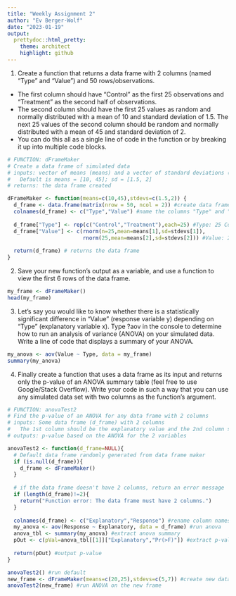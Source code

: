 ```yaml
---
title: "Weekly Assignment 2"
author: "Ev Berger-Wolf"
date: "2023-01-19"
output: 
  prettydoc::html_pretty:
    theme: architect
    highlight: github
---
```


1. Create a function that returns a data frame with 2 columns (named “Type” and “Value”) and 50 rows/observations.
  - The first column should have “Control” as the first 25 observations and “Treatment” as the second half of observations.
  - The second column should have the first 25 values as random and normally distributed with a mean of 10 and standard deviation of 1.5. The next 25 values of the second column should be random and normally distributed with a mean of 45 and standard deviation of 2.
  - You can do this all as a single line of code in the function or by breaking it up into multiple code blocks.

```r
# FUNCTION: dFrameMaker
# Create a data frame of simulated data
# inputs: vector of means (means) and a vector of standard deviations (stdevs) for control and treatment.
#   Default is means = [10, 45]; sd = [1.5, 2]
# returns: the data frame created 

dFrameMaker <- function(means=c(10,45),stdevs=c(1.5,2)) {
  d_frame <- data.frame(matrix(nrow = 50, ncol = 2)) #create data frame with 50 rows and 2 columns
  colnames(d_frame) <- c("Type","Value") #name the columns "Type" and "Value"
  
  d_frame["Type"] <- rep(c("Control","Treatment"),each=25) #Type: 25 Control, 25 Treatment
  d_frame["Value"] <- c(rnorm(n=25,mean=means[1],sd=stdevs[1]),
                        rnorm(25,mean=means[2],sd=stdevs[2])) #Value: 2 types of normal distributions
  
  return(d_frame) # returns the data frame
}

```


2. Save your new function’s output as a variable, and use a function to view the first 6 rows of the data frame.

```r

my_frame <- dFrameMaker()
head(my_frame)

```


3. Let’s say you would like to know whether there is a statistically significant difference in “Value” (response variable y) depending on “Type” (explanatory variable x). Type ?aov in the console to determine how to run an analysis of variance (ANOVA) on your simulated data. Write a line of code that displays a summary of your ANOVA.

```r
my_anova <- aov(Value ~ Type, data = my_frame)
summary(my_anova)
```

4. Finally create a function that uses a data frame as its input and returns only the p-value of an ANOVA summary table (feel free to use Google/Stack Overflow). Write your code in such a way that you can use any simulated data set with two columns as the function’s argument.

```r
# FUNCTION: anovaTest2
# Find the p-value of an ANOVA for any data frame with 2 columns
# inputs: Some data frame (d_frame) with 2 columns
#   The 1st column should be the explanatory value and the 2nd column should be the response variable
# outputs: p-value based on the ANOVA for the 2 variables

anovaTest2 <- function(d_frame=NULL){
  # Default data frame randomly generated from data frame maker
  if (is.null(d_frame)){
    d_frame <- dFrameMaker()
  }
  
  # if the data frame doesn't have 2 columns, return an error message
  if (length(d_frame)!=2){
    return("Function error: The data frame must have 2 columns.")
  }
  
  colnames(d_frame) <- c("Explanatory","Response") #rename column names
  my_anova <- aov(Response ~ Explanatory, data = d_frame) #run anova
  anova_tbl <- summary(my_anova) #extract anova summary
  pOut <- c(pVal=anova_tbl[[1]]["Explanatory","Pr(>F)"]) #extract p-value
  
  return(pOut) #output p-value
}

anovaTest2() #run default
new_frame <- dFrameMaker(means=c(20,25),stdevs=c(5,7)) #create new data frame
anovaTest2(new_frame) #run ANOVA on the new frame

```

